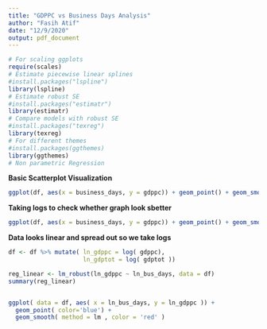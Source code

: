 ```yaml
---
title: "GDPPC vs Business Days Analysis"
author: "Fasih Atif"
date: "12/9/2020"
output: pdf_document
---
```


```r
# For scaling ggplots
require(scales)
# Estimate piecewise linear splines
#install.packages("lspline")
library(lspline)
# Estimate robust SE
#install.packages("estimatr")
library(estimatr)
# Compare models with robust SE
#install.packages("texreg")
library(texreg)
# For different themes
#install.packages(ggthemes)
library(ggthemes)
# Non parametric Regression
```

**Basic Scatterplot Visualization**

```r
ggplot(df, aes(x = business_days, y = gdppc)) + geom_point() + geom_smooth(method = "loess")
```

**Taking logs to check whether graph look sbetter**

```r
ggplot(df, aes(x = business_days, y = gdppc)) + geom_point() + geom_smooth(method = "loess") + scale_x_continuous( trans = log_trans())+ scale_y_continuous( trans = log_trans())
```

**Data looks linear and spread out so we take logs**

```r
df <- df %>% mutate( ln_gdppc = log( gdppc),
                     ln_gdptot = log( gdptot ))
```

```r
reg_linear <- lm_robust(ln_gdppc ~ ln_bus_days, data = df)
summary(reg_linear)


ggplot( data = df, aes( x = ln_bus_days, y = ln_gdppc )) + 
  geom_point( color='blue') +
  geom_smooth( method = lm , color = 'red' )


```

